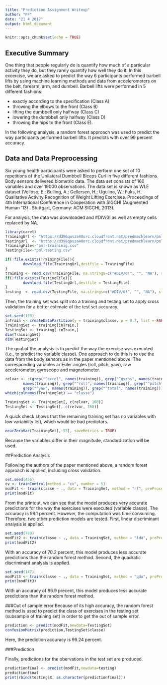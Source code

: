 ```yaml
---
title: "Prediction Assignment Writeup"
author: "PF"
date: "21 4 2017"
output: html_document
---
```


```r
knitr::opts_chunk$set(echo = TRUE)
```

## Executive Summary

One thing that people regularly do is quantify how much of a particular activity they do, 
but they rarely quantify how well they do it. In this excercise, we are asked to predict the
way 6 participants performed barbell lifts by using machine learning methods and data from 
accelerometers on the belt, forearm, arm, and dumbell. Barbell lifts were performed in 5
different fashions:

- exactly according to the specification (Class A)
- throwing the elbows to the front (Class B)
- lifting the dumbbell only halfway (Class C) 
- lowering the dumbbell only halfway (Class D)
- throwing the hips to the front (Class E).

In the following analysis, a random forest approach was used to predict the way participants
performed barbell lifts. It predicts with over 99 percent accuracy.

## Data and Data Preprocessing

Six young health participants were asked to perform one set of 10 repetitions of the Unilateral 
Dumbbell Biceps Curl in five different fashions. Body sensors delivered biometric data. The
data set consists of 160 variables and over 19000 observations. The data set is known as
WLE dataset (Velloso, E.; Bulling, A.; Gellersen, H.; Ugulino, W.; Fuks, H. Qualitative 
Activity Recognition of Weight Lifting Exercises. Proceedings of 4th International Conference 
in Cooperation with SIGCHI (Augmented Human '13) . Stuttgart, Germany: ACM SIGCHI, 2013).

For analysis, the data was downloaded and #DIV/0! as well as empty cells replaced by NA.
```r
library(caret)
TrainingUrl <- "https://d396qusza40orc.cloudfront.net/predmachlearn/pml-training.csv"
TestingUrl  <- "https://d396qusza40orc.cloudfront.net/predmachlearn/pml-testing.csv"
TrainingFile<-"pml-traininig.csv"
TestingFile<-"pml-testing.csv"

if(!file.exists(TrainingFile)){
        download.file(TrainingUrl,destfile = TrainingFile)
}
training <- read.csv(TrainingFile, na.strings=c("#DIV/0!", "", "NA"), stringsAsFactors = FALSE)
if(!file.exists(TestingFile)){
        download.file(TestingUrl,destfile = TestingFile)
}
testing  <- read.csv(TestingFile, na.strings=c("#DIV/0!", "", "NA"), stringsAsFactors = FALSE)
```

Then, the training set was split into a training and testing set to apply cross validation
for a better estimate of the test set accuracy.

```r
set.seed(123)
inTrain <- createDataPartition(y = training$classe, p = 0.7, list = FALSE)
TrainingSet <- training[inTrain,]
TestingSet <- training[-inTrain,]
dim(TrainingSet)
dim(TestingSet)
```

The goal of the analysis is to predict the way the exercise was executed (i.e., to predict 
the variable classe). One approach to do this is to use the data from the body sensors as 
in the paper mentioned above. The corresponding variables ar Euler angles (roll, pitch, yaw), 
raw accelerometer, gyroscope and magnetometer.
```r
relvar <- c(grep("^accel", names(training)), grep("^gyros", names(training)), grep("^magnet", 
        names(training)), grep("^roll", names(training)), grep("^pitch", names(training)), 
        grep("^yaw", names(training)), grep("^total", names(training)))
which(colnames(TrainingSet) == "classe")

TrainingSet <- TrainingSet[, c(relvar, 160)]
TestingSet <- TestingSet[, c(relvar, 160)]
```
A quick check shows that the remaining training set has no variables with low variability
left, which would be bad predictors. 
```r
nearZeroVar(TrainingSet[,-53], saveMetrics = TRUE)
```
Because the variables differ in their magnitude, standardization will be used.

##Prediction Analysis

Following the authors of the paper mentioned above, a random forest approach is applied, 
including cross validation. 
```r
set.seed(456)
cv <- trainControl(method = "cv", number = 5)
modFit <- train(classe ~ ., data = TrainingSet, method = "rf", preProcess = c("center", "scale"), trControl = cv)
print(modFit)
```
From the printout, we can see that the model produces very accurate predictions for the way 
the exercises were executed (variable classe). The accuracy is 99.1 percent. However, the 
computation was time consuming. Therefore, two other prediction models are tested. First, 
linear discriminant analysis is applied.
```r
set.seed(789)
modFit2 <- train(classe ~ ., data = TrainingSet, method = "lda", preProcess = c("center", "scale"), trControl = cv)
print(modFit2)
```
With an accuracy of 70.2 percent, this model produces less accurate predictions 
than the random forest method. Second, the quadratic discriminant analysis is applied.
```r
set.seed(147)
modFit3 <- train(classe ~ ., data = TrainingSet, method = "qda", preProcess = c("center", "scale"), trControl = cv)
print(modFit3)
```
With an accuracy of 86.9 precent, this model produces less accurate predictions than the
random forest method. 

###Out of sample error
Because of its high accuracy, the random forest method is used to predict the class
of exercises in the testing set (subsample of training set) in order to get the out of sample error.
```r
prediction <- predict(modFit,newdata=TestingSet)
confusionMatrix(prediction,TestingSet$classe)
```
Here, the prediction accuracy is 99.24 percent.

###Prediction

Finally, predictions for the obervations in the test set are produced.
```r
predictionfinal <- predict(modFit,newdata=testing)
predictionfinal
print(rbind(testing$X, as.character(predictionfinal)))
```









